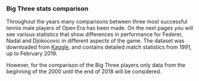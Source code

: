 
&nbsp;

### Big Three stats comparison

Throughout the years many comparisons between three most successful tennis male players of Open Era has been made. On the next pages you will see various statistics that show differences in performance for Federer, Nadal and Djokocovic in different aspects of the game. The dataset was downloaded from [Kaggle](https://www.kaggle.com/datasets/sijovm/atpdata), and contains detailed match statistics from 1991, up to February 2019.

However, for the comparison of the Big Three players only data from the beginning of the 2000 until the end of 2018 will be considered.

